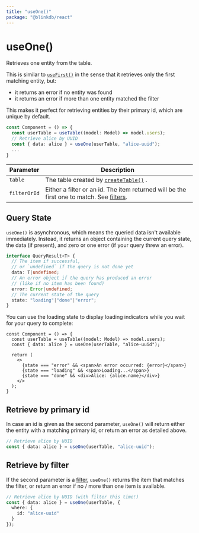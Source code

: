 ```yaml
---
title: "useOne()"
package: "@blinkdb/react"
---
```


# useOne()

Retrieves one entity from the table.

This is similar to [`useFirst()`](usefirst) in the sense that it retrieves only the first matching entity, but:

- it returns an error if no entity was found
- it returns an error if more than one entity matched the filter

This makes it perfect for retrieving entities by their primary id, which are unique by default.

```ts
const Component = () => {
  const userTable = useTable((model: Model) => model.users);
  // Retrieve alice by UUID
  const { data: alice } = useOne(userTable, "alice-uuid");
  ...
}
```

| Parameter    | Description                                                                                               |
|--------------|-----------------------------------------------------------------------------------------------------------|
| `table`      | The table created by [`createTable()`](createtable) .                                                     |
| `filterOrId` | Either a filter or an id. The item returned will be the first one to match. See [filters](/docs/filters). |

## Query State

`useOne()` is asynchronous, which means the queried data isn't available immediately.
Instead, it returns an object containing the current query state, the data (if present), and zero or one error (if your query threw an error).

```ts
interface QueryResult<T> {
  // The item if successful,
  // or `undefined` if the query is not done yet
  data: T|undefined;
  // An error object if the query has produced an error
  // (like if no item has been found)
  error: Error|undefined;
  // The current state of the query
  state: "loading"|"done"|"error";
}
```

You can use the loading state to display loading indicators while you wait for your query to complete:

```tsx
const Component = () => {
  const userTable = useTable((model: Model) => model.users);
  const { data: alice } = useOne(userTable, "alice-uuid");

  return (
    <>
      {state === "error" && <span>An error occurred: {error}</span>}
      {state === "loading" && <span>Loading...</span>}
      {state === "done" && <div>Alice: {alice.name}</div>}
    </>
  );
}
```

## Retrieve by primary id

In case an id is given as the second parameter, `useOne()` will return either the entity with a matching primary id,
or return an error as detailed above.

```ts
// Retrieve alice by UUID
const { data: alice } = useOne(userTable, "alice-uuid");
```

## Retrieve by filter

If the second parameter is a [filter](/docs/filters), `useOne()` returns the item that matches the filter,
or return an error if no / more than one item is available.

```ts
// Retrieve alice by UUID (with filter this time!)
const { data: alice } = useOne(userTable, {
  where: {
    id: "alice-uuid"
  }
});
```